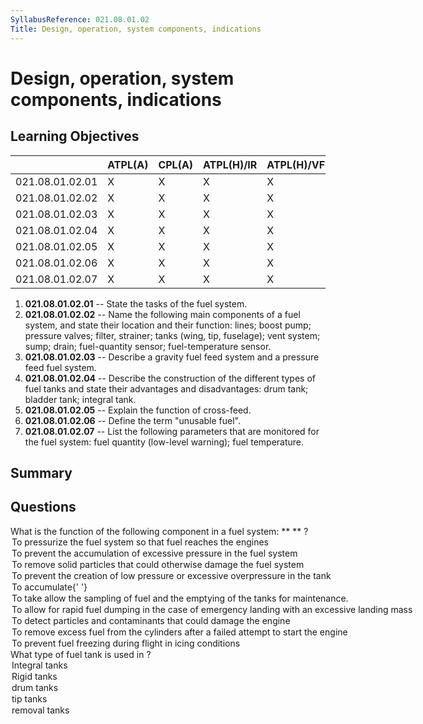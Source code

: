 ```yaml
---
SyllabusReference: 021.08.01.02
Title: Design, operation, system components, indications
---
```


# Design, operation, system components, indications

## Learning Objectives

|                 | ATPL(A) | CPL(A) | ATPL(H)/IR | ATPL(H)/VFR | CPL(H) | IR  | CBIR(A) |
| --------------- | ------- | ------ | ---------- | ----------- | ------ | --- | ------- |
| 021.08.01.02.01 | X       | X      | X          | X           | X      |     |         |
| 021.08.01.02.02 | X       | X      | X          | X           | X      |     |         |
| 021.08.01.02.03 | X       | X      | X          | X           | X      |     |         |
| 021.08.01.02.04 | X       | X      | X          | X           | X      |     |         |
| 021.08.01.02.05 | X       | X      | X          | X           | X      |     |         |
| 021.08.01.02.06 | X       | X      | X          | X           | X      |     |         |
| 021.08.01.02.07 | X       | X      | X          | X           | X      |     |         |

1. **021.08.01.02.01** -- State the tasks of the fuel system.
2. **021.08.01.02.02** -- Name the following main components of a fuel system, and
   state their location and their function: lines; boost pump; pressure valves;
   filter, strainer; tanks (wing, tip, fuselage); vent system; sump; drain;
   fuel-quantity sensor; fuel-temperature sensor.
3. **021.08.01.02.03** -- Describe a gravity fuel feed system and a pressure feed
   fuel system.
4. **021.08.01.02.04** -- Describe the construction of the different types of fuel
   tanks and state their advantages and disadvantages: drum tank; bladder tank;
   integral tank.
5. **021.08.01.02.05** -- Explain the function of cross-feed.
6. **021.08.01.02.06** -- Define the term "unusable fuel".
7. **021.08.01.02.07** -- List the following parameters that are monitored for the
   fuel system: fuel quantity (low-level warning); fuel temperature.

## Summary

## Questions

<Question id="N3j3OaDiyG" variant="definition" lo="021.08.01.02.02">
  <Text>
    What is the function of the following component in a fuel system: **
    <Subject />
    ** ?
  </Text>
  <Option id="N3j3OaDiyG-1" subject="boost pump">
    To pressurize the fuel system so that fuel reaches the engines
  </Option>
  <Option id="N3j3OaDiyG-2" subject={['pressure valves', 'relief valves']}>
    To prevent the accumulation of excessive pressure in the fuel system
  </Option>
  <Option id="N3j3OaDiyG-3" subject={['filter', 'strainer']}>
    To remove solid particles that could otherwise damage the fuel system
  </Option>
  <Option id="N3j3OaDiyG-4" subject={'ventilation system'}>
    To prevent the creation of low pressure or excessive overpressure in the
    tank
  </Option>
  <Option id="N3j3OaDiyG-5" subject={'sump'}>
    To accumulate{' '}
  </Option>
  <Option id="N3j3OaDiyG-6" subject={'drain valve'}>
    To take allow the sampling of fuel and the emptying of the tanks for
    maintenance.
  </Option>
  <Option id="N3j3OaDiyG-7">
    To allow for rapid fuel dumping in the case of emergency landing with an
    excessive landing mass
  </Option>
  <Option
    id="N3j3OaDiyG-8"
    why="could be confused with 'filter' and 'strainer', but remember, these 2 devices are purely mechanical and they prevent the accumulation of particles, but don't detect them, at least not in any useful time."
  >
    To detect particles and contaminants that could damage the engine
  </Option>
  <Option id="N3j3OaDiyG-9">
    To remove excess fuel from the cylinders after a failed attempt to start the
    engine
  </Option>
  <Option id="N3j3OaDiyG-10">
    To prevent fuel freezing during flight in icing conditions
  </Option>
</Question>

<Question id="AMNQpqkaJg" variant="definition" lo="021.08.01.02.04">
  <Text>
    What type of fuel tank is used in <Subject />?
  </Text>
  <Option id="AMNQpqkaJg-1" subject="wet wing aircraft wing tanks">
    Integral tanks
  </Option>
  <Option id="AMNQpqkaJg-2" subject="dry wing aircraft wing tanks">
    Rigid tanks
  </Option>
  <Option id="AMNQpqkaJg-3" subject="dry wing aircraft wing tanks">
    drum tanks
  </Option>
  <Option id="AMNQpqkaJg-4" subject="wingtips to store additional fuel">
    tip tanks
  </Option>
  <Option id="AMNQpqkaJg-5" why="not relevant to LOs">
    removal tanks
  </Option>
</Question>
